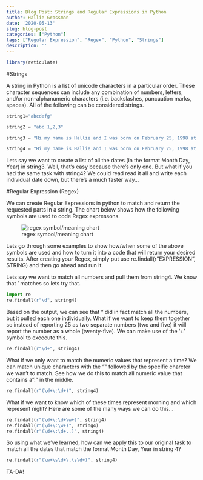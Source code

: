 ```yaml
---
title: Blog Post: Strings and Regular Expressions in Python
author: Hallie Grossman
date: '2020-05-13'
slug: blog-post
categories: ["Python"]
tags: ["Regular Expression", "Regex", "Python", "Strings"]
description: ''
---
```

```r
library(reticulate)
```

#Strings

A string in Python is a list of unicode characters in a particular order. These character sequences can include any combination of numbers, letters, and/or non-alphanumeric characters (i.e. backslashes, puncuation marks, spaces). All of the following can be considered strings.

```python
string1="abcdefg"
```

```python
string2 = "abc 1,2,3"
```

```python
string3 = "Hi my name is Hallie and I was born on February 25, 1998 at 2:25 (on 2/25 at 2:25). Cool right!"
```

```python
string4 = "Hi my name is Hallie and I was born on February 25, 1998 at 2:25pm. I am currenty sitting outside of the Union at UT Austin on Wednesday the 13th of May finishing my coding project. It is due this Friday on May 14, 2020 at 11:59pm. I am sitting with my friend Gabby whose birthday is April 11. It feels nice being back on campus but it's so empty. I can't believe the year is almost over and we're graduating in a little over a week. Our virtual graduation date is May 23, 2020. We are hoping we will get a real graduation where we can actually walk and receive our diploma this December. I am currently listening to one of my favorite songs by John Mayer. The song is called Why Georgia. Here are the lyrics... I am driving up 85 in the Kind of morning that lasts all afternoon Just stuck inside the gloom 4 more exits to my apartment but I am tempted to keep the car in drive And leave it all behind Cause I wonder sometimes About the outcome Of a still verdictless life Am I living it right? Am I living it right? Am I living it right? Why, why Georgia, why? I rent a room and I fill the spaces with Wood in places to make it feel like home But all I feel's alone It might be a quarter life crisis Or just the stirring in my soul Either way I wonder sometimes About the outcome Of a still verdictless life Am I living it right? Am I living it right? Am I living it right? Why, why Georgia, why? So what, so I've got a smile on But it's hiding the quiet superstitions in my head Don't believe me Don't believe me When I say I've got it down Everybody is just a stranger but That's the danger in going my own way I guess it's the price I have to pay Still everything happens for a reason Is no reason not to ask myself If I am living it right Am I living it right? Am I living it right? Why, tell me why Why, why Georgia, why? He released this song on April 29, 2003. Some of my other favorite songs by him are Free Fallin', Gravity, Your Body Is a Wonderland, Daughters, No Such Thing, In the Blood, Stop This Train, Love on the Weekend, Slow Dancing in a Burning Room, Changing, Hertbreak Warfare, and I Guess I Just Feel Like. I went to his concert last summer on August 15, 2019. It was incredible!!!! The sun sets around 8:00pm and it is now 6:38pm, so I am going to head home before it gets dark. I'm also getting pretty tired, which is surprising since I'm such a night owl. I normally go to bed around 2:00am, but during this qurantine I have been going to bed even later! Sometimes I can see the sun start to rise and hear the birds chirping before I have even gone to bed!"
```

Lets say we want to create a list of all the dates (in the format Month Day, Year) in string3. Well, that's easy because there's only one. But what if you had the same task with string4? We could read read it all and write each individual date down, but there's a much faster way... 

#Regular Expression (Regex)

We can create Regular Expressions in python to match and return the requested parts in a string. The chart below shows how the following symbols are used to code Regex expressons. 

![regex symbol/meaning chart](/blog/2020-05-13-blog-post_files/Screen Shot 2020-05-13 at 5.28.55 PM.png)

Lets go through some examples to show how/when some of the above symbols are used and how to turn it into a code that will return your desired results. After creating your Regex, simply put use re.findall(r"EXPRESSION", STRING) and then go ahead and run it.

Lets say we want to match all numbers and pull them from string4. We know that '\d' matches so lets try that.

```python
import re
re.findall(r"\d", string4)
```

Based on the output, we can see that "\d" did in fact match all the numbers, but it pulled each one individually. What if we want to keep them together so instead of reporting 25 as two separate numbers (two and five) it will report the number as a whole (twenty-five). We can make use of the '+' symbol to excecute this.

```python
re.findall(r"\d+", string4)
```

What if we only want to match the numeric values that represent a time? We can match unique characters with the "\" followed by the specific charcter we wan't to match. See how we do this to match all numeric value that contains a ":" in the middle.

```python
re.findall(r"(\d+\:\d+)", string4)
```

What if we want to know which of these times represent morning and which represent night? Here are some of the many ways we can do this...

```python
re.findall(r"(\d+\:\d+\w+)", string4)
re.findall(r"(\d+\:\w+)", string4)
re.findall(r"(\d+\:\d+..)", string4)
```

So using what we've learned, how can we apply this to our original task to match all the dates that match the format Month Day, Year in string 4? 

```python
re.findall(r"(\w+\s\d+\,\s\d+)", string4)
```

TA-DA!
